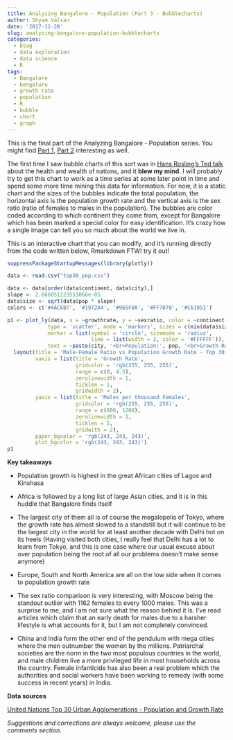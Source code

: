 ```yaml
---
title: Analyzing Bangalore - Population (Part 3 - Bubblecharts)
author: Shyam Valsan
date: '2017-11-28'
slug: analyzing-bangalore-population-bubblecharts
categories:
  - blog
  - data exploration
  - data science
  - R
tags:
  - Bangalore
  - bengaluru
  - growth rate
  - population
  - R
  - bubble
  - chart
  - graph
---
```


This is the final part of the Analyzing Bangalore - Population series. You might find [Part 1](https://shyamvalsan.com/blog/analyzing-bangalore-population-animated-choropleth-timeseries/), [Part 2](https://shyamvalsan.com/blog/analyzing-bangalore-population-smoothed-line-graph/) interesting as well.

The first time I saw bubble charts of this sort was in [Hans Rosling's Ted talk](https://www.youtube.com/watch?v=hVimVzgtD6w) about the health and wealth of nations, and it **blew my mind**. I will probably try to get this chart to work as a time series at some later point in time and spend some more time mining this data for information. For now, it is a static chart and the sizes of the bubbles indicate the total population, the horizontal axis is the population growth rate and the vertical axis is the sex ratio (ratio of females to males in the population). The bubbles are color coded according to which continent they come from, except for Bangalore which has been marked a special color for easy identification. It's crazy how a single image can tell you so much about the world we live in.

This is an interactive chart that you can modify, and it's running directly from the code written below, Rmarkdown FTW! try it out!

```r
suppressPackageStartupMessages(library(plotly))

data <- read.csv("top30_pop.csv")

data <- data[order(data$continent, data$city),]
slope <- 2.666051223553066e-05
data$size <- sqrt(data$pop * slope)
colors <- c('#4AC6B7', '#1972A4', '#965F8A', '#FF7070', '#C61951')

p1 <- plot_ly(data, x = ~growthrate, y = ~sexratio, color = ~continent, size = ~size, colors = colors,
             type = 'scatter', mode = 'markers', sizes = c(min(data$size), max(data$size)),
             marker = list(symbol = 'circle', sizemode = 'radius',
                           line = list(width = 2, color = '#FFFFFF')),
             text = ~paste(city, '<br>Population:', pop, '<br>Growth Rate:', growthrate,'<br>Sex Ratio:', sexratio)) %>%
  layout(title = 'Male-Female Ratio vs Population Growth Rate - Top 30 Urban Agglomerations - 2015',
         xaxis = list(title = 'Growth Rate',
                      gridcolor = 'rgb(255, 255, 255)',
                      range = c(0, 4.5),
                      zerolinewidth = 1,
                      ticklen = 1,
                      gridwidth = 2),
         yaxis = list(title = 'Males per thousand Females',
                      gridcolor = 'rgb(255, 255, 255)',
                      range = c(800, 1200),
                      zerolinewidth = 1,
                      ticklen = 5,
                      gridwith = 2),
         paper_bgcolor = 'rgb(243, 243, 243)',
         plot_bgcolor = 'rgb(243, 243, 243)')
p1

```


**Key takeaways**

 - Population growth is highest in the great African cities of Lagos and Kinshasa

 - Africa is followed by a long list of large Asian cities, and it is in this huddle that Bangalore finds itself

 - The largest city of them all is of course the megalopolis of Tokyo, where the growth rate has almost slowed to a standstill but it will continue to be the largest city in the world for at least another decade with Delhi hot on its heels (Having visited both cities, I really feel that Delhi has a lot to learn from Tokyo, and this is one case where our usual excuse about over population being the root of all our problems doesn’t make sense anymore)

 - Europe, South and North America are all on the low side when it comes to population growth rate

 - The sex ratio comparison is very interesting, with Moscow being the standout outlier with 1162 females to every 1000 males. This was a surprise to me, and I am not sure what the reason behind it is. I've read articles which claim that an early death for males due to a harsher lifestyle is what accounts for it, but I am not completely convinced.

 - China and India form the other end of the pendulum with mega cities where the men outnumber the women by the millions. Patriarchal societies are the norm in the two most populous countries in the world, and male children live a more privileged life in most households across the country. Female infanticide has also been a real problem which the authorities and social workers have been working to remedy (with some success in recent years) in India.


**Data sources**

[United Nations Top 30 Urban Agglomerations - Population and Growth Rate](https://esa.un.org/Unpd/Wup/CD-ROM/)

*Suggestions and corrections are always welcome, please use the comments section.*